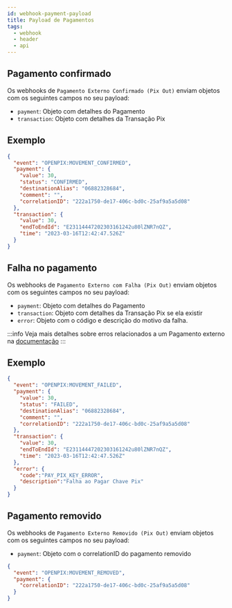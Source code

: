 ```yaml
---
id: webhook-payment-payload
title: Payload de Pagamentos
tags:
  - webhook
  - header
  - api
---
```


## Pagamento confirmado

Os webhooks de `Pagamento Externo Confirmado (Pix Out)` enviam objetos com os seguintes campos no seu payload:

- `payment`: Objeto com detalhes do Pagamento
- `transaction`: Objeto com detalhes da Transação Pix

## Exemplo

```json
{
  "event": "OPENPIX:MOVEMENT_CONFIRMED",
  "payment": {
    "value": 30,
    "status": "CONFIRMED",
    "destinationAlias": "06882328684",
    "comment": "",
    "correlationID": "222a1750-de17-406c-bd0c-25af9a5a5d08"
  },
  "transaction": {
    "value": 30,
    "endToEndId": "E23114447202303161242u80lZNR7nQZ",
    "time": "2023-03-16T12:42:47.526Z"
  }
}
```

## Falha no pagamento

Os webhooks de `Pagamento Externo com Falha (Pix Out)` enviam objetos com os seguintes campos no seu payload:

- `payment`: Objeto com detalhes do Pagamento
- `transaction`: Objeto com detalhes da Transação Pix se ela existir
- `error`:  Objeto com o código e descrição do motivo da falha.

:::info
Veja mais detalhes sobre erros relacionados a um Pagamento externo na [documentação](/docs/payment/payment-failed-errors)
:::

## Exemplo

```json
{
  "event": "OPENPIX:MOVEMENT_FAILED",
  "payment": {
    "value": 30,
    "status": "FAILED",
    "destinationAlias": "06882328684",
    "comment": "",
    "correlationID": "222a1750-de17-406c-bd0c-25af9a5a5d08"
  },
  "transaction": {
    "value": 30,
    "endToEndId": "E23114447202303161242u80lZNR7nQZ",
    "time": "2023-03-16T12:42:47.526Z"
  },
  "error": {
    "code":"PAY_PIX_KEY_ERROR",
    "description":"Falha ao Pagar Chave Pix"
  }
}
```

## Pagamento removido

Os webhooks de `Pagamento Externo Removido (Pix Out)` enviam objetos com os seguintes campos no seu payload:

- `payment`: Objeto com o correlationID do pagamento removido

```json
{
  "event": "OPENPIX:MOVEMENT_REMOVED",
  "payment": {
    "correlationID": "222a1750-de17-406c-bd0c-25af9a5a5d08"
  }
}
```
